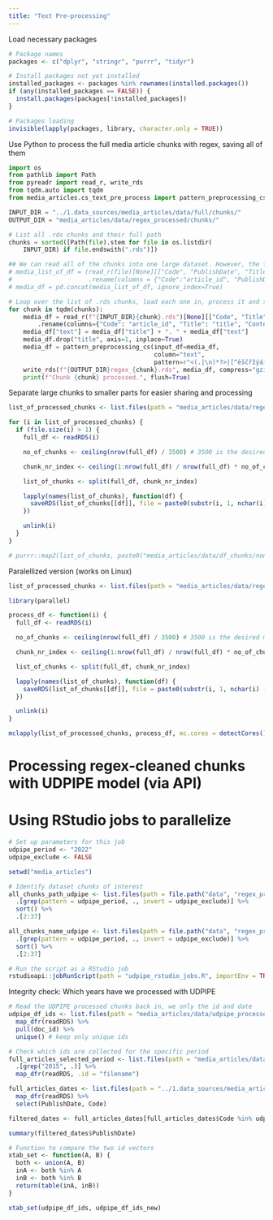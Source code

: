 ```yaml
---
title: "Text Pre-processing"
---
```

Load necessary packages
```r
# Package names
packages <- c("dplyr", "stringr", "purrr", "tidyr")

# Install packages not yet installed
installed_packages <- packages %in% rownames(installed.packages())
if (any(installed_packages == FALSE)) {
  install.packages(packages[!installed_packages])
}

# Packages loading
invisible(lapply(packages, library, character.only = TRUE))
```

Use Python to process the full media article chunks with regex, saving all of them
```python
import os
from pathlib import Path
from pyreadr import read_r, write_rds
from tqdm.auto import tqdm
from media_articles.cs_text_pre_process import pattern_preprocessing_cs

INPUT_DIR = "../1.data_sources/media_articles/data/full/chunks/"
OUTPUT_DIR = "media_articles/data/regex_processed/chunks/"

# List all .rds chunks and their full path
chunks = sorted([Path(file).stem for file in os.listdir(
    INPUT_DIR) if file.endswith(".rds")])

## We can read all of the chunks into one large dataset. However, the further processing might prove to be to memory demanding.
# media_list_of_df = (read_r(file)[None][["Code", "PublishDate", "Title", "Content"]] \
#                     .rename(columns = {"Code":"article_id", "PublishDate":"date", "Title":"title", "Content":"text"}) for file in chunks_paths)
# media_df = pd.concat(media_list_of_df, ignore_index=True)

# Loop over the list of .rds chunks, load each one in, process it and save it to a different folder
for chunk in tqdm(chunks):
    media_df = read_r(f"{INPUT_DIR}{chunk}.rds")[None][["Code", "Title", "Content"]] \
        .rename(columns={"Code": "article_id", "Title": "title", "Content": "text"})
    media_df["text"] = media_df["title"] + ". " + media_df["text"]
    media_df.drop("title", axis=1, inplace=True)
    media_df = pattern_preprocessing_cs(input_df=media_df,
                                        column="text",
                                        pattern=r"<(.|\n)*?>|[^ěščřžýáíéóúůďťňĎŇŤŠČŘŽÝÁÍÉÚŮĚÓa-zA-Z0-9\.\?\! ]")
    write_rds(f"{OUTPUT_DIR}regex_{chunk}.rds", media_df, compress="gzip")
    print(f"Chunk {chunk} processed.", flush=True)

```

Separate large chunks to smaller parts for easier sharing and processing

```r
list_of_processed_chunks <- list.files(path = "media_articles/data/regex_processed/chunks", pattern = "*.rds", full.names = TRUE)

for (i in list_of_processed_chunks) {
  if (file.size(i) > 1) {
    full_df <- readRDS(i)

    no_of_chunks <- ceiling(nrow(full_df) / 3500) # 3500 is the desired max number of rows

    chunk_nr_index <- ceiling(1:nrow(full_df) / nrow(full_df) * no_of_chunks)

    list_of_chunks <- split(full_df, chunk_nr_index)

    lapply(names(list_of_chunks), function(df) {
      saveRDS(list_of_chunks[[df]], file = paste0(substr(i, 1, nchar(i) - 4), "_part_", df, ".rds"))
    })

    unlink(i)
  }
}

# purrr::map2(list_of_chunks, paste0("media_articles/data/df_chunks/non_processed/cs_chunk_", names(list_of_chunks), ".rds"), saveRDS)
```

Paralellized version (works on Linux)
```r

list_of_processed_chunks <- list.files(path = "media_articles/data/regex_processed/chunks", pattern = "*.rds", full.names = TRUE)

library(parallel)

process_df <- function(i) {
  full_df <- readRDS(i)

  no_of_chunks <- ceiling(nrow(full_df) / 3500) # 3500 is the desired max number of rows

  chunk_nr_index <- ceiling(1:nrow(full_df) / nrow(full_df) * no_of_chunks)

  list_of_chunks <- split(full_df, chunk_nr_index)

  lapply(names(list_of_chunks), function(df) {
    saveRDS(list_of_chunks[[df]], file = paste0(substr(i, 1, nchar(i) - 4), "_part_", df, ".rds"))
  })

  unlink(i)
}

mclapply(list_of_processed_chunks, process_df, mc.cores = detectCores() - 1)
```

# Processing regex-cleaned chunks with UDPIPE model (via API)
# Using RStudio jobs to parallelize 
```r
# Set up parameters for this job
udpipe_period <- "2022"
udpipe_exclude <- FALSE

setwd("media_articles")

# Identify dataset chunks of interest
all_chunks_path_udpipe <- list.files(path = file.path("data", "regex_processed", "chunks"), pattern = "*.rds", full.names = TRUE) %>%
  .[grep(pattern = udpipe_period, ., invert = udpipe_exclude)] %>%
  sort() %>%
  .[2:37]

all_chunks_name_udpipe <- list.files(path = file.path("data", "regex_processed", "chunks"), pattern = "*.rds", full.names = FALSE) %>%
  .[grep(pattern = udpipe_period, ., invert = udpipe_exclude)] %>%
  sort() %>%
  .[2:37]

# Run the script as a RStudio job
rstudioapi::jobRunScript(path = "udpipe_rstudio_jobs.R", importEnv = TRUE)
```

Integrity check: Which years have we processed with UDPIPE 
```r
# Read the UDPIPE processed chunks back in, we only the id and date
udpipe_df_ids <- list.files(path = "media_articles/data/udpipe_processed", pattern = "*.rds", full.names = TRUE) %>%
  map_dfr(readRDS) %>%
  pull(doc_id) %>%
  unique() # keep only unique ids

# Check which ids are collected for the specific period
full_articles_selected_period <- list.files(path = "media_articles/data/regex_processed/chunks", pattern = "*.rds", full.names = TRUE) %>%
  .[grep("2015", .)] %>%
  map_dfr(readRDS, .id = "filename")

full_articles_dates <- list.files(path = "../1.data_sources/media_articles/data/full/chunks/", pattern = "*.rds", full.names = TRUE) %>%
  map_dfr(readRDS) %>%
  select(PublishDate, Code)

filtered_dates <- full_articles_dates[full_articles_dates$Code %in% udpipe_df_ids, ]

summary(filtered_dates$PublishDate)

# Function to compare the two id vectors
xtab_set <- function(A, B) {
  both <- union(A, B)
  inA <- both %in% A
  inB <- both %in% B
  return(table(inA, inB))
}

xtab_set(udpipe_df_ids, udpipe_df_ids_new)
```


